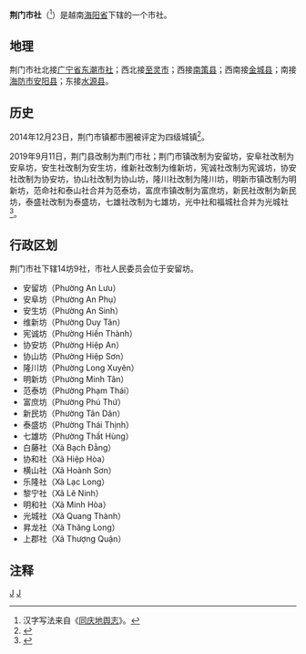{{Infobox Settlement
|name                   = 荆门市社
|settlement_type        = 市社
|official_name          = 
|other_name             = 
|native_name            = {{lang|vi|Thị xã Kinh Môn}}
|nickname               = 
|motto                  = 
|image_skyline          = Tuong dai THD.jpg
|imagesize              = 
|image_caption          = 安生坊陈兴道像
|image_flag             = 
|flag_size              = 
|image_seal             = 
|seal_size              = 
|image_shield           = 
|shield_size            = 
|image_blank_emblem     = 
|blank_emblem_size      = 
|image_map              = {{Infobox mapframe|frame-width=250|zoom=10}}
|mapsize                = 
|map_caption            = 
|image_map1             = 
|mapsize1               = 
|map_caption1           = 
|pushpin_map            = Vietnam
|pushpin_label_position = bottom
|pushpin_map_caption    = 
|pushpin_map1           = 
|pushpin_label_position1= 
|pushpin_map_caption1   = 
|subdivision_type       = 国家
|subdivision_name       = {{flag|Vietnam}}
|subdivision_type1      = [[越南行政区划|省]]
|subdivision_name1      = [[海阳省|海阳省]]
|subdivision_type2      = 行政区划
|subdivision_name2      = 14坊9社
|subdivision_type3      = 
|subdivision_name3      = 
|seat_type              = 
|seat                   = 
|government_type        = 
|leader_title           = 
|leader_name            = 
|leader_title1          = 
|leader_name1           = 
|established_title      = 
|established_date       = 
|area_magnitude         = 
|unit_pref              = 
|area_footnotes         = 
|area_total_km2         = 165.33
|area_land_km2          = 
|area_water_km2         = 
|area_water_percent     = 
|area_urban_km2         = 
|area_metro_km2         = 
|population_as_of       = 2019年
|population_footnotes   = 
|population_note        = 
|population_total       = 203638
|population_density_km2 = auto
|population_metro             = 
|population_density_metro_km2 = 
|population_urban             = 
|population_density_urban_km2 = 
|timezone               = [[越南标准时间|越南标准时间]]
|utc_offset             = +7
|elevation_footnotes    = 
|elevation_m            = 
|coor_type              = 
|coordinates            = 
|postal_code_type       = 
|postal_code            = 
|area_code              = 
|website                = [http://kinhmon.haiduong.gov.vn 荆门市社电子信息门户网站]
|footnotes              = 
}}
'''荆门市社'''（{{vie|v='''Thị xã Kinh Môn'''|hn=市社荊門}}<ref>汉字写法来自《[[同庆地舆志|同庆地舆志]]》。</ref>）是越南[[海阳省|海阳省]]下辖的一个市社。

==地理==
荆门市社北接[[广宁省|广宁省]][[东潮市社|东潮市社]]；西北接[[至灵市|至灵市]]；西接[[南策县|南策县]]；西南接[[金城县|金城县]]；南接[[海防市|海防市]][[安阳县_(越南)|安阳县]]；东接[[水源县|水源县]]。

==历史==
2014年12月23日，荆门市镇都市圈被评定为四级城镇<ref>{{Cite web |url=https://thuvienphapluat.vn/van-ban/Xay-dung-Do-thi/Quyet-dinh-1522-QD-BXD-2014-cong-nhan-thi-tran-Kinh-Mon-mo-rong-tinh-Hai-Duong-dat-tieu-chuan-do-thi-loai-IV-262340.aspx |title=Quyết định 1522/QĐ-BXD năm 2014 công nhận thị trấn Kinh Môn mở rộng (thị trấn Kinh Môn, thị trấn Phú Thứ, thị trấn Minh Tân) huyện Kinh Môn, tỉnh Hải Dương đạt tiêu chuẩn đô thị loại IV do Bộ trưởng Bộ Xây dựng ban hành |access-date=2020-04-04 |archive-date=2021-01-18 |archive-url=https://web.archive.org/web/20210118043630/https://thuvienphapluat.vn/van-ban/Xay-dung-Do-thi/Quyet-dinh-1522-QD-BXD-2014-cong-nhan-thi-tran-Kinh-Mon-mo-rong-tinh-Hai-Duong-dat-tieu-chuan-do-thi-loai-IV-262340.aspx |dead-url=no }}</ref>。

2019年9月11日，荆门县改制为荆门市社；荆门市镇改制为安留坊，安阜社改制为安阜坊，安生社改制为安生坊，维新社改制为维新坊，宪诚社改制为宪诚坊，协安社改制为协安坊，协山社改制为协山坊，隆川社改制为隆川坊，明新市镇改制为明新坊，范命社和泰山社合并为范泰坊，富庶市镇改制为富庶坊，新民社改制为新民坊，泰盛社改制为泰盛坊，七雄社改制为七雄坊，光中社和福城社合并为光城社<ref>{{Cite web |url=https://thuvienphapluat.vn/van-ban/Bo-may-hanh-chinh/Nghi-quyet-768-NQ-UBTVQH14-2019-thanh-lap-thi-xa-Kinh-Mon-tinh-Hai-Duong-425881.aspx |title=Nghị quyết 768/NQ-UBTVQH14 năm 2019 về thành lập thị xã Kinh Môn và các phường, xã thuộc thị xã Kinh Môn, tỉnh Hải Dương do Ủy ban Thường vụ Quốc hội ban hành |access-date=2020-01-01 |archive-date=2021-02-08 |archive-url=https://web.archive.org/web/20210208005550/https://thuvienphapluat.vn/van-ban/Bo-may-hanh-chinh/Nghi-quyet-768-NQ-UBTVQH14-2019-thanh-lap-thi-xa-Kinh-Mon-tinh-Hai-Duong-425881.aspx |dead-url=no }}</ref>。

==行政区划==
荆门市社下辖14坊9社，市社人民委员会位于安留坊。
*安留坊（Phường An Lưu）
*安阜坊（Phường An Phụ）
*安生坊（Phường An Sinh）
*维新坊（Phường Duy Tân）
*宪诚坊（Phường Hiến Thành）
*协安坊（Phường Hiệp An）
*协山坊（Phường Hiệp Sơn）
*隆川坊（Phường Long Xuyên）
*明新坊（Phường Minh Tân）
*范泰坊（Phường Phạm Thái）
*富庶坊（Phường Phú Thứ）
*新民坊（Phường Tân Dân）
*泰盛坊（Phường Thái Thịnh）
*七雄坊（Phường Thất Hùng）
*白藤社（Xã Bạch Đằng）
*协和社（Xã Hiệp Hòa）
*横山社（Xã Hoành Sơn）
*乐隆社（Xã Lạc Long）
*黎宁社（Xã Lê Ninh）
*明和社（Xã Minh Hòa）
*光城社（Xã Quang Thành）
*昇龙社（Xã Thăng Long）
*上郡社（Xã Thượng Quận）

==注释==
{{reflist}}

{{海阳省行政区划}}
{{越南红河三角洲之县市镇区域划分}}

[[Category:越南市社|J]]
[[Category:海阳省|J]]